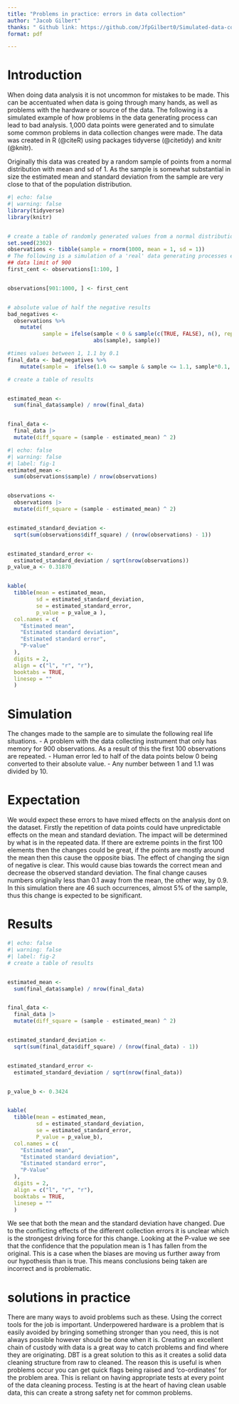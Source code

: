```yaml
---
title: "Problems in practice: errors in data collection"
author: "Jacob Gilbert"
thanks: " Github link: https://github.com/JfpGilbert0/Simulated-data-collection. thanks to Alexander Guarasci for review"
format: pdf

---
```





# Introduction
When doing data analysis it is not uncommon for mistakes to be made. This can be accentuated when data is going through many hands, as well as problems with the hardware or source of the data.
The following is a simulated example of how problems in the data generating process can lead to bad analysis. 1,000 data points were generated and to simulate some common problems in data collection changes were made. The data was created in R (@citeR) using packages tidyverse (@citetidy) and knitr (@knitr).


 Originally this data was created by a random sample of points from a normal distribution with mean and sd of 1. As the sample is somewhat substantial in size the estimated mean and standard deviation from the sample are very close to that of the population distribution.
```R
#| echo: false
#| warning: false
library(tidyverse)
library(knitr)


# create a table of randomly generated values from a normal distribution
set.seed(2302)
observations <- tibble(sample = rnorm(1000, mean = 1, sd = 1))
# The following is a simulation of a 'real' data generating processes errors
## data limit of 900
first_cent <- observations[1:100, ]


observations[901:1000, ] <- first_cent


# absolute value of half the negative results
bad_negatives <-
  observations %>%
    mutate(
           sample = ifelse(sample < 0 & sample(c(TRUE, FALSE), n(), replace = TRUE),
                           abs(sample), sample))

#times values between 1, 1.1 by 0.1
final_data <- bad_negatives %>%
    mutate(sample =  ifelse(1.0 <= sample & sample <= 1.1, sample*0.1, sample ))

# create a table of results


estimated_mean <-
  sum(final_data$sample) / nrow(final_data)


final_data <-
  final_data |>
  mutate(diff_square = (sample - estimated_mean) ^ 2)
```


```R
#| echo: false
#| warning: false
#| label: fig-1
estimated_mean <-
  sum(observations$sample) / nrow(observations)


observations <-
  observations |>
  mutate(diff_square = (sample - estimated_mean) ^ 2)


estimated_standard_deviation <-
  sqrt(sum(observations$diff_square) / (nrow(observations) - 1))


estimated_standard_error <-
  estimated_standard_deviation / sqrt(nrow(observations))
p_value_a <- 0.31870


kable(
  tibble(mean = estimated_mean,
         sd = estimated_standard_deviation,
         se = estimated_standard_error,
         p_value = p_value_a ),
  col.names = c(
    "Estimated mean",
    "Estimated standard deviation",
    "Estimated standard error",
    "P-value"
  ),
  digits = 2,
  align = c("l", "r", "r"),
  booktabs = TRUE,
  linesep = ""
  )


```


# Simulation
The changes made to the sample are to simulate the following real life situations.
- A problem with the data collecting instrument that only has memory for 900 observations. As a result of this the first 100 observations are repeated.
- Human error led to half of the data points below 0 being converted to their absolute value.
- Any number between 1 and 1.1 was divided by 10.
 
# Expectation
We would expect these errors to have mixed effects on the analysis dont on the dataset. Firstly the repetition of data points could have unpredictable effects on the mean and standard deviation. The impact will be determined by what is in the repeated data. If there are extreme points in the first 100 elements then the changes could be great, if the points are mostly around the mean then this cause the opposite bias.
The effect of changing the sign of negative is clear. This would cause bias towards the correct mean and decrease the observed standard deviation. The final change causes numbers originally less than 0.1 away from the mean, the other way, by 0.9. In this simulation there are 46 such occurrences, almost 5% of the sample, thus this change is expected to be significant.


# Results


```R
#| echo: false
#| warning: false
#| label: fig-2
# create a table of results


estimated_mean <-
  sum(final_data$sample) / nrow(final_data)


final_data <-
  final_data |>
  mutate(diff_square = (sample - estimated_mean) ^ 2)


estimated_standard_deviation <-
  sqrt(sum(final_data$diff_square) / (nrow(final_data) - 1))


estimated_standard_error <-
  estimated_standard_deviation / sqrt(nrow(final_data))


p_value_b <- 0.3424


kable(
  tibble(mean = estimated_mean,
         sd = estimated_standard_deviation,
         se = estimated_standard_error,
         P_value = p_value_b),
  col.names = c(
    "Estimated mean",
    "Estimated standard deviation",
    "Estimated standard error",
    "P-Value"
  ),
  digits = 2,
  align = c("l", "r", "r"),
  booktabs = TRUE,
  linesep = ""
  )


```


We see that both the mean and the standard deviation have changed. Due to the conflicting effects of the different collection errors it is unclear which is the strongest driving force for this change. Looking at the P-value we see that the confidence that the population mean is 1 has fallen from the original. This is a case when the biases are moving us further away from our hypothesis than is true. This means conclusions being taken are incorrect and is problematic.


# solutions in practice
There are many ways to avoid problems such as these. Using the correct tools for the job is important. Underpowered hardware is a problem that is easily avoided by bringing something stronger than you need, this is not always possible however should be done when it is. Creating an excellent chain of custody with data is a great way to catch problems and find where they are originating. DBT is a great solution to this as it creates a solid data cleaning structure from raw to cleaned. The reason this is useful is when problems occur you can get quick flags being raised and 'co-ordinates' for the problem area. This is reliant on having appropriate tests at every point of the data cleaning process. Testing is at the heart of having clean usable data, this can create a strong safety net for common problems.


